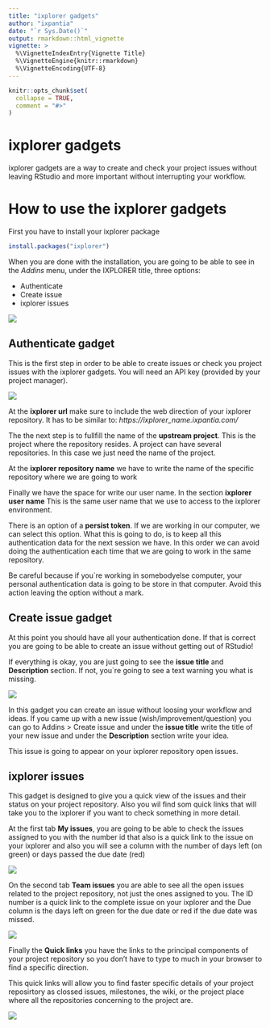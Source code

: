```yaml
---
title: "ixplorer gadgets"
author: "ixpantia"
date: "`r Sys.Date()`"
output: rmarkdown::html_vignette
vignette: >
  %\VignetteIndexEntry{Vignette Title}
  %\VignetteEngine{knitr::rmarkdown}
  %\VignetteEncoding{UTF-8}
---
```


```r
knitr::opts_chunk$set(
  collapse = TRUE,
  comment = "#>"
)
```

# ixplorer gadgets

ixplorer gadgets are a way to create and check your project issues without 
leaving RStudio and more important without interrupting your workflow.

# How to use the ixplorer gadgets

First you have to install your ixplorer package

```r
install.packages("ixplorer")
```

When you are done with the installation, you are going to be able to see in
the *Addins* menu, under the IXPLORER title, three options:

 - Authenticate
 - Create issue
 - ixplorer issues
 
![](img/addins.png)

## Authenticate gadget

This is the first step in order to be able to create issues or check you project
issues with the ixplorer gadgets. You will need an API key (provided by your
project  manager).

![](img/authentication_gadget.png)

At the **ixplorer url** make sure to include the web direction of your
ixplorer repository. It has to be similar to: _https://ixplorer_name.ixpantia.com/_

The the next step is to fullfill the name of the **upstream project**. This is the
project where the repository resides. A project can have several repositories. In
this case we just need the name of the project.

At the **ixplorer repository name** we have to write the name of the specific
repository where we are going to work

Finally we have the space for write our user name. In the section **ixplorer user name**  This is the same user name that we use to access to the ixplorer environment.

There is an option of a **persist token**. If we are working in our computer, we
can select this option. What this is going to do, is to keep all this authentication data for the next session we have. In this order we can avoid 
doing the authentication each time that we are going to work in the same
repository.

Be careful because if you`re working in somebodyelse computer, your personal
authentication data is going to be store in that computer. Avoid this action
leaving the option without a mark.

## Create issue gadget

At this point you should have all your authentication done. If that is correct
you are going to be able to create an issue without getting out of RStudio!

If everything is okay, you are just going to see the **issue title** and **Description** section. If not, you`re going to see a text warning you what is 
missing. 

![](img/create_issue_gadget.png)

In this gadget you can create an issue without loosing your workflow and ideas.
If you came up  with a new issue (wish/improvement/question) you can go to
Addins > Create issue and under the **issue title** write the title of your
new issue and under the **Description** section write your idea. 

This issue is going to appear on your ixplorer repository open issues.

## ixplorer issues

This gadget is designed to give you a quick view of the issues and their status
on your project repository. Also you wil find som quick links that will take you
to the ixplorer if you want to check something in more detail.

At the first tab **My issues**, you are going to be able to check the issues assigned to you with the number id that also is a quick link to the issue on 
your ixplorer and also you will see a column with the number of days left (on green) or days passed the due date (red)

![](img/my_issues.png)

On the second tab **Team issues** you are able to see all the open issues 
related to the project repository, not just the ones assigned  to you. The ID
number is a quick link to the complete issue on your ixplorer and the Due column
is the days left on green for the due date or red if the due date was missed.

![](img/team_issues.png)

Finally the **Quick links** you have the links to the principal components
of your project repository so you don't have to type to much in your browser to
find a specific direction.

This quick links will allow you to find faster specific details of your project
reposirtory as clossed issues, milestones, the wiki, or the project place where
all the repositories concerning to the project are.

![](img/quick_links.png)




 


